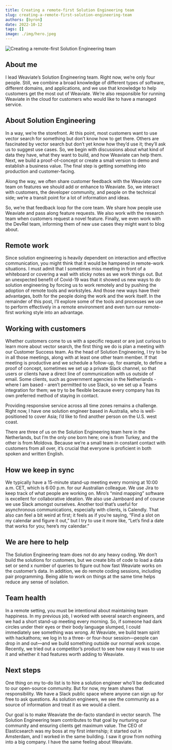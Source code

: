 ```yaml
---
title: Creating a remote-first Solution Engineering team
slug: creating-a-remote-first-solution-engineering-team
authors: [byron]
date: 2022-10-12
tags: []
image: ./img/hero.jpeg
---
```

![Creating a remote-first Solution Engineering team](./img/hero.jpeg)

<!-- truncate -->

## About me
I lead Weaviate’s Solution Engineering team. Right now, we’re only four people. Still, we combine a broad knowledge of different types of software, different domains, and applications, and we use that knowledge to help customers get the most out of Weaviate. We’re also responsible for running Weaviate in the cloud for customers who would like to have a managed service.

## About Solution Engineering
In a way, we’re the storefront. At this point, most customers want to use vector search for something but don’t know how to get there. Others are fascinated by vector search but don’t yet know how they’d use it; they’ll ask us to suggest use cases. So, we begin with discussions about what kind of data they have, what they want to build, and how Weaviate can help them. Next, we build a proof-of-concept or create a small version to demo and establish a business value. The final step is getting something into production and customer-facing.

Along the way, we often share customer feedback with the Weaviate core team on features we should add or enhance to Weaviate. So, we interact with customers, the developer community, and people on the technical side; we’re a transit point for a lot of information and ideas.

So, we’re that feedback loop for the core team. We share how people use Weaviate and pass along feature requests. We also work with the research team when customers request a novel feature. Finally, we even work with the DevRel team, informing them of new use cases they might want to blog about.

## Remote work
Since solution engineering is heavily dependent on interaction and effective communication, you might think that it would be hampered in remote-work situations. I must admit that I sometimes miss meeting in front of a whiteboard or covering a wall with sticky notes as we work things out. But an unexpected benefit of Covid-19 was that it showed us new ways to do solution engineering by forcing us to work remotely and by pushing the adoption of remote tools and workstyles. And those new ways have their advantages, both for the people doing the work and the work itself. In the remainder of this post, I’ll explore some of the tools and processes we use to perform effectively in a remote environment and even turn our remote-first working style into an advantage.

## Working with customers
Whether customers come to us with a specific request or are just curious to learn more about vector search, the first thing we do is plan a meeting with our Customer Success team. As the head of Solution Engineering, I try to be in all those meetings, along with at least one other team member. If that meeting is productive and we schedule a follow-up, for example, to define a proof of concept, sometimes we set up a private Slack channel, so that users or clients have a direct line of communication with us outside of email. Some clients, such as government agencies in the Netherlands - where I am based - aren’t permitted to use Slack, so we set up a Teams integration for them; we try to be flexible because every company has its own preferred method of staying in contact.

Providing responsive service across all time zones remains a challenge. Right now, I have one solution engineer based in Australia, who is well-positioned to cover Asia; I’d like to find another person on the U.S. west coast.

There are three of us on the Solution Engineering team here in the Netherlands, but I’m the only one born here; one is from Turkey, and the other is from Moldova. Because we’re a small team in constant contact with customers from all over, it’s crucial that everyone is proficient in both spoken and written English.

## How we keep in sync
We typically have a 15-minute stand-up meeting every morning at 10:00 a.m. CET, which is 6:00 p.m. for our Australian colleague. We use Jira to keep track of what people are working on. Miro’s “mind mapping” software is excellent for collaborative ideation. We also use Jamboard and of course we use Slack amongst ourselves. Another tool that’s useful for asynchronous communications, especially with clients, is Calendly. That also can feel a bit weird at first; it feels as if you’re saying, “Find a slot on my calendar and figure it out,” but I try to use it more like, “Let’s find a date that works for you; here’s my calendar.”

## We are here to help
The Solution Engineering team does not do any heavy coding. We don’t build the solutions for customers, but we create bits of code to load a data set or send x number of queries to figure out how fast Weaviate works on the customer’s data. In addition, we do remote coding sessions, including pair programming. Being able to work on things at the same time helps reduce any sense of isolation.

## Team health
In a remote setting, you must be intentional about maintaining team happiness. In my previous job, I worked with several search engineers, and we had a short stand-up meeting every morning. So, if someone had dark circles under their eyes or their body language slumped, I could immediately see something was wrong. At Weaviate, we build team spirit with hackathons; we log in to a three- or four-hour session—people can drop in and out—and we build something outside our normal work scope. Recently, we tried out a competitor’s product to see how easy it was to use it and whether it had features worth adding to Weaviate.

## Next steps
One thing on my to-do list is to hire a solution engineer who’ll be dedicated to our open-source community. But for now, my team shares that responsibility. We have a Slack public space where anyone can sign up for free to ask questions. As solution engineers, we see the community as a source of information and treat it as we would a client.

Our goal is to make Weaviate the de-facto standard in vector search. The Solution Engineering team contributes to that goal by nurturing our community and ensuring clients get maximum value. The CEO of Elasticsearch was my boss at my first internship; it started out in Amsterdam, and I worked in the same building. I saw it grow from nothing into a big company. I have the same feeling about Weaviate.



<StayConnected />
